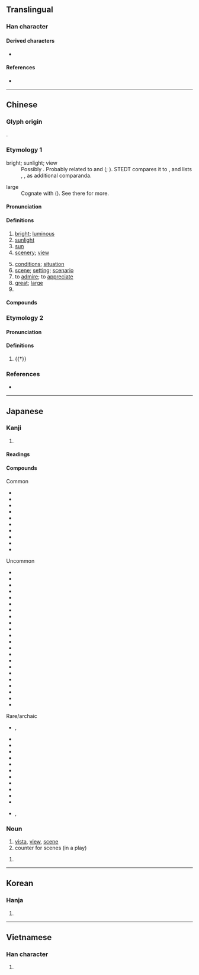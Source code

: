 {{character info}}
==Translingual==

===Han character===
{{Han char|rn=72|rad=日|as=08|sn=12|four=60906|canj=AYRF|ids=⿱日京}}

====Derived characters====
* {{l|mul|[[憬]] [[幜]] [[撔]] [[澋]] [[𠾶]] [[𡡡]] [[暻]] [[璟]] [[燝]] [[𥋓]] [[鐛]] [[䭘]] [[𨗈]] [[㔀]] [[影]] [[顥]]([[颢]]) [[䯫]] [[𪆣]]}}

====References====
* {{Han ref|kx=0496.300|dkj=13983|dj=0862.130|hdz=21520.030|uh=666F|ud=26223|bh=B4BA|bd=46266}}

----

==Chinese==
{{zh-forms}}

===Glyph origin===
{{Han etym}}
{{Han compound|日|京|ls=psc|c1=s|c2=p|t1=sun}}.

===Etymology 1===
; bright; sunlight; view
: Possibly {{der|zh|sit}}. Probably related to {{och-l|鏡|mirror}} and {{och-l|影|shadow}} ({{zh-ref|Wang, 1982}}; {{zh-ref|Baxter and Sagart, 2014}}). STEDT compares it to {{cog|tbq-kuk-pro|*klaaŋ-I}}, {{m|tbq-kuk-pro|*klaan-II||to shine; light; bright}} and lists {{och-l|亮|bright}}, {{och-l|陽|sunshine}}, {{och-l|章|emblem; to display}} as additional comparanda.

; large
: Cognate with {{och-l|京|mound; capital}} ({{zh-ref|Schuessler, 2007}}). See there for more.

====Pronunciation====
{{zh-pron
|m=jǐng
|m-s=
|c=ging2
|g=
|h=pfs=kín
|j=
|mb=
|md=gīng
|mn=kéng
|mn-t=gêng2
|w=2jin
|x=
|mc=y
|oc=y
|cat=n,v,pn,a
}}

====Definitions====
{{zh-hanzi}}

# [[bright]]; [[luminous]]
# [[sunlight]]
# [[sun]]
# [[scenery]]; [[view]] {{zh-mw|c:個}}
#: {{zh-x|個 景 咁 靚，一定 要 影 返 幾 張 相{soeng3-2} 留念。|The '''scenery''' is so beautiful! We've got to take a few pictures to mark the occasion.|C}}
# [[conditions]]; [[situation]]
# [[scene]]; [[setting]]; [[scenario]]
# to [[admire]]; to [[appreciate]]
# [[great]]; [[large]]
# {{surname|zh}}

====Compounds====
{{zh-der|景點|景觀|景況|景慕|景片|景頗族|景氣|景區|景色|景深|景勝|景泰藍|景天|景物|景象|景仰|景緻|景洪|一景兒|不景氣|中景|中近景|人文景觀|何景明|佳景|侯景|侯景之亂|係風捕景|倒景|光景|內景|全景|全景電影|出外景|出景|前景|勝景|即景|即景會心|即景生情|反景|取景|和景|地理景觀|場景|外景|夜景|大殺風景|大煞風景|大遠景|奇景|好景|好景不常|好景不長|媚景|家景|實景|寫景|對景|對景傷情|布景|年景|幻景|形景|後景|急景|急景凋年|急景流年|情景|情景交融|應景|戢景|拍外景|搭景|文景之治|春和景明|春景|晚景|景光|景命|景員|景山|景岳全書|景差|景從|景從雲合|景從雲集|景德鎮|景教|景星|景星勛章|景星慶雲|景氣循環|景氣變動|景泰|景福|景致|景行|景迂生集|景遇|景運|景陽宮井|景陽崗|景雲|景風|暇景|暮景|暮景桑榆|暮景殘光|桑榆晚景|桑榆暮景|桑榆末景|殺風景|比景|流景|淑景|滅景|漢景帝|瀟湘八景|煙景|煞風景|生情見景|異景|盆景|看景生情|睹景傷情|秋景|絕景|繫風捕景|美景|美景良辰|老景|背景|背景輻射|背景音樂|自然景觀|良宵美景|良時美景|良辰媚景|良辰美景|莫景|蜃景|行景|補景|襯景|西洋景|見景生情|觸景傷情|觸景傷懷|觸景生情|觸景生懷|許景澄|躡景|躡景追飛|近景|返景|迷你盆景|過景|遠景|郭景純|配景|長繩繫景|陶弘景|陽景|霽景|靈景|風景|風景區|風景畫|高山景行|點景|天景|圖景|景陽|逸景華庭|佈景|不景}}

===Etymology 2===

====Pronunciation====
{{zh-pron
|m=yǐng
|c=jing2
|cat=n
}}

====Definitions====
{{zh-hanzi}}

# {{†}} {{zh-alt-form|影|[[shadow]]}}

===References===
* {{R:yue:mfccd}}

----

==Japanese==

===Kanji===
{{ja-kanji|grade=4|rs=日08}}

# {{rfdef|ja|sort=日08}}

====Readings====
{{ja-readings
|goon=きょう<きやう, よう<やう
|kanon=えい, けい
|kun=けしき, かげ-
}}

====Compounds====
{{der-top3|Compounds of 景}}
; Common
* {{ja-r|景品|けいひん}}
* {{ja-r|景観|けいかん}}
* {{ja-r|景気|けいき}}
* {{ja-r|景%色|け%しき}}
* {{ja-r|景勝|けいしょう}}
* {{ja-r|風景|ふうけい}}
* {{ja-r|背景|はいけい}}
* {{ja-r|情景|じょうけい}}
* {{ja-r|光景|こうけい}}
* {{ja-r|夜景|やけい}}
{{der-mid3}}
; Uncommon
* {{ja-r|景物|けいぶつ}}
* {{ja-r|景況|けいきょう}}
* {{ja-r|美景|びけい}}
* {{ja-r|盆景|ぼんけい}}
* {{ja-r|遠景|えんけい}}
* {{ja-r|八景|はっけい}}
* {{ja-r|百景|ひゃっけい}}
* {{ja-r|実景|じっけい}}
* {{ja-r|叙景|じょけい}}
* {{ja-r|海景|かいけい}}
* {{ja-r|近景|きんけい}}
* {{ja-r|後景|こうけい}}
* {{ja-r|三景|さんけい}}
* {{ja-r|借景|しゃっけい}}
* {{ja-r|小景|しょうけい}}
* {{ja-r|点景|てんけい}}
* {{ja-r|添景|てんけい}}
* {{ja-r|夕景|ゆうけい}}
* {{ja-r|絶景|ぜっけい}}
* {{ja-r|前景|ぜんけい}}
* {{ja-r|全景|ぜんけい}}
* {{ja-r|天下の景|てんか の けい}}
{{der-mid3}}
; Rare/archaic
* {{ja-r|景仰|けいこう}}, {{ja-r|景仰|けいぎょう}}
* {{ja-r|景教|けいきょう}}
* {{ja-r|景趣|けいしゅ}}
* {{ja-r|景雲|けいうん}}
* {{ja-r|晩景|ばんけい}}
* {{ja-r|中景|ちゅうけい}}
* {{ja-r|佳景|かけい}}
* {{ja-r|雪景|せっけい}}
* {{ja-r|勝景|しょうけい}}
* {{ja-r|庭景|ていけい}}
* {{ja-r|雲景|うんけい}}
* {{ja-r|幽景|ゆうけい}}
* {{ja-r|淑景舎|しげいさ}}, {{ja-r|淑景舎|しげいしゃ}}
{{der-bottom}}

===Noun===
{{ja-noun|けい}}

# [[vista]], [[view]], [[scene]]
# counter for scenes (in a play)

{{ja-noun|かげ}}
# {{alternative form of|ja|影}}

----

==Korean==

===Hanja===
{{ko-hanja|hangeul=[[경]], [[영]]|eumhun=|rv=gyeong, yeong|mr=kyŏng, yŏng|y=kyeng, yeng}}

# {{rfdef|ko|sort=日08}}

----

==Vietnamese==

===Han character===
{{vi-hantu|[[cảnh]], [[ảnh]], [[khảnh]], [[kiểng]], [[ngoảnh]], [[kẻng]], [[ngảnh]]|rs=日08}}

# {{rfdef|vi|sort=日08}}
